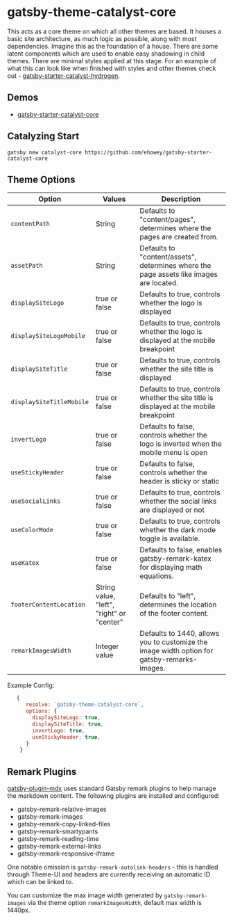 <SEO
  title="Gatsby-Theme-Catalyst-Core"
  description="Gatsby Theme Catalyst Core is the base theme on which all other themes are based. It includes a base set of styles, components, and dependencies. Gatsby Theme Catalyst is an opinionated set of integrated themes and starters to accelerate your next Gatsby project."
/>

# gatsby-theme-catalyst-core

This acts as a core theme on which all other themes are based. It houses a basic site architecture, as much logic as possible, along with most dependencies. Imagine this as the foundation of a house. There are some latent components which are used to enable easy shadowing in child themes. There are minimal styles applied at this stage. For an example of what this can look like when finished with styles and other themes check out - [gatsby-starter-catalyst-hydrogen](https://gatsby-starter-catalyst-hydrogen.netlify.app/).

## Demos

- [gatsby-starter-catalyst-core](https://gatsby-starter-catalyst-core.netlify.app/)

## Catalyzing Start

`gatsby new catalyst-core https://github.com/ehowey/gatsby-starter-catalyst-core`

## Theme Options

| Option                   | Values                                    | Description                                                                                 |
| ------------------------ | ----------------------------------------- | ------------------------------------------------------------------------------------------- |
| `contentPath`            | String                                    | Defaults to "content/pages", determines where the pages are created from.                   |
| `assetPath`              | String                                    | Defaults to "content/assets", determines where the page assets like images are located.     |
| `displaySiteLogo`        | true or false                             | Defaults to true, controls whether the logo is displayed                                    |
| `displaySiteLogoMobile`  | true or false                             | Defaults to true, controls whether the logo is displayed at the mobile breakpoint           |
| `displaySiteTitle`       | true or false                             | Defaults to true, controls whether the site title is displayed                              |
| `displaySiteTitleMobile` | true or false                             | Defaults to true, controls whether the site title is displayed at the mobile breakpoint     |
| `invertLogo`             | true or false                             | Defaults to false, controls whether the logo is inverted when the mobile menu is open       |
| `useStickyHeader`        | true or false                             | Defaults to false, controls whether the header is sticky or static                          |
| `useSocialLinks`         | true or false                             | Defaults to true, controls whether the social links are displayed or not                    |
| `useColorMode`           | true or false                             | Defaults to true, controls whether the dark mode toggle is available.                       |
| `useKatex`               | true or false                             | Defaults to false, enables gatsby-remark-katex for displaying math equations.               |
| `footerContentLocation`  | String value, "left", "right" or "center" | Defaults to "left", determines the location of the footer content.                          |
| `remarkImagesWidth`      | Integer value                             | Defaults to 1440, allows you to customize the image width option for gatsby-remarks-images. |

Example Config:

```js
   {
      resolve: `gatsby-theme-catalyst-core`,
      options: {
        displaySiteLogo: true,
        displaySiteTitle: true,
        invertLogo: true,
        useStickyHeader: true,
      }
    }
```

## Remark Plugins

[gatsby-plugin-mdx](https://www.gatsbyjs.org/packages/gatsby-plugin-mdx/) uses standard Gatsby remark plugins to help manage the markdown content. The following plugins are installed and configured:

- gatsby-remark-relative-images
- gatsby-remark-images
- gatsby-remark-copy-linked-files
- gatsby-remark-smartypants
- gatsby-remark-reading-time
- gatsby-remark-external-links
- gatsby-remark-responsive-iframe

One notable omission is `gatsby-remark-autolink-headers` - this is handled through Theme-UI and headers are currently receiving an automatic ID which can be linked to.

You can customize the max image width generated by `gatsby-remark-images` via the theme option `remarkImagesWidth`, default max width is 1440px.
